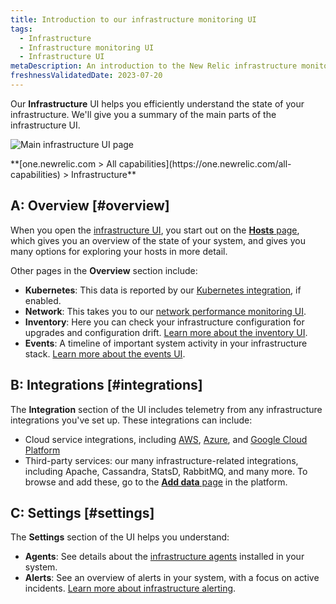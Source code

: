```yaml
---
title: Introduction to our infrastructure monitoring UI
tags:
  - Infrastructure
  - Infrastructure monitoring UI
  - Infrastructure UI
metaDescription: An introduction to the New Relic infrastructure monitoring UI pages. 
freshnessValidatedDate: 2023-07-20
---
```



Our **Infrastructure** UI helps you efficiently understand the state of your infrastructure. We'll give you a summary of the main parts of the infrastructure UI. 

<img
  title="Main infrastructure UI page"
  alt="Main infrastructure UI page"
  src={infrastructureMainUi}
/>

<figcaption>
  **[one.newrelic.com > All capabilities](https://one.newrelic.com/all-capabilities) > Infrastructure**
</figcaption>

## A: Overview [#overview] 

When you open the [infrastructure UI](https://one.newrelic.com/infra/infrastructure/hosts), you start out on the [**Hosts** page](/docs/infrastructure/infrastructure-ui-pages/infra-hosts-ui-page), which gives you an overview of the state of your system, and gives you many options for exploring your hosts in more detail. 

Other pages in the **Overview** section include: 

* **Kubernetes**: This data is reported by our [Kubernetes integration](/docs/kubernetes-pixie/kubernetes-integration/get-started/introduction-kubernetes-integration), if enabled. 
* **Network**: This takes you to our [network performance monitoring UI](/docs/network-performance-monitoring/get-started/npm-introduction). 
* **Inventory**: Here you can check your infrastructure configuration for upgrades and configuration drift. [Learn more about the inventory UI](/docs/infrastructure/infrastructure-ui-pages/infrastructure-inventory-page-search-your-entire-infrastructure).
* **Events**: A timeline of important system activity in your infrastructure stack. [Learn more about the events UI](/docs/infrastructure/infrastructure-ui-pages/infrastructure-events-page-live-feed-every-config-change).

## B: Integrations [#integrations]

The **Integration** section of the UI includes telemetry from any infrastructure integrations you've set up. These integrations can include: 

* Cloud service integrations, including [AWS](/docs/infrastructure/amazon-integrations/get-started/introduction-aws-integrations), [Azure](/docs/infrastructure/microsoft-azure-integrations/get-started/introduction-azure-monitoring-integrations), and [Google Cloud Platform](/docs/infrastructure/google-cloud-platform-integrations/get-started/introduction-google-cloud-platform-integrations) 
* Third-party services: our many infrastructure-related integrations, including Apache, Cassandra, StatsD, RabbitMQ, and many more. To browse and add these, go to the [**Add data** page](https://newrelic.com/instant-observability?category=infrastructure-and-os) in the platform. 

## C: Settings [#settings] 

The **Settings** section of the UI helps you understand: 

* **Agents**: See details about the [infrastructure agents](/docs/infrastructure/install-infrastructure-agent/get-started/install-infrastructure-agent) installed in your system. 
* **Alerts**: See an overview of alerts in your system, with a focus on active incidents. [Learn more about infrastructure alerting](/docs/infrastructure/new-relic-infrastructure/infrastructure-alert-conditions/infrastructure-alerts-add-edit-or-view-host-alert-information). 